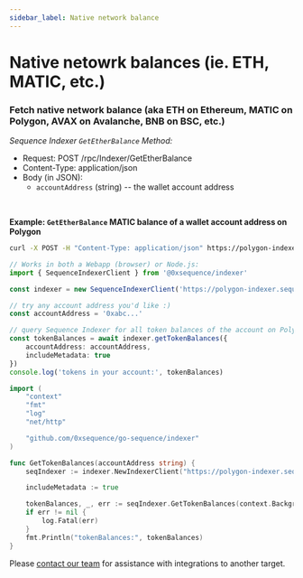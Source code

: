 ```yaml
---
sidebar_label: Native network balance
---
```



# Native netowrk balances (ie. ETH, MATIC, etc.)

### Fetch native network balance (aka ETH on Ethereum, MATIC on Polygon, AVAX on Avalanche, BNB on BSC, etc.)

*Sequence Indexer `GetEtherBalance` Method:*

* Request: POST /rpc/Indexer/GetEtherBalance
* Content-Type: application/json
* Body (in JSON):
  * `accountAddress` (string) -- the wallet account address

<br />

**Example: `GetEtherBalance` MATIC balance of a wallet account address on Polygon**

<Tabs>
<TabItem value="curl" label="curl">

```bash class=wrap
curl -X POST -H "Content-Type: application/json" https://polygon-indexer.sequence.app/rpc/Indexer/GetEtherBalance -d '{ "accountAddress": "0x8e3E38fe7367dd3b52D1e281E4e8400447C8d8B9" }'
```

</TabItem>
<TabItem value="js" label="Javascript / Typescript">

```ts
// Works in both a Webapp (browser) or Node.js:
import { SequenceIndexerClient } from '@0xsequence/indexer'

const indexer = new SequenceIndexerClient('https://polygon-indexer.sequence.app')

// try any account address you'd like :)
const accountAddress = '0xabc...'

// query Sequence Indexer for all token balances of the account on Polygon
const tokenBalances = await indexer.getTokenBalances({
	accountAddress: accountAddress,
	includeMetadata: true
})
console.log('tokens in your account:', tokenBalances)
```

</TabItem>
<TabItem value="golang" label="Go">

```go
import (
	"context"
	"fmt"
	"log"
	"net/http"

	"github.com/0xsequence/go-sequence/indexer"
)

func GetTokenBalances(accountAddress string) {
	seqIndexer := indexer.NewIndexerClient("https://polygon-indexer.sequence.app", http.DefaultClient)

	includeMetadata := true

	tokenBalances, _, err := seqIndexer.GetTokenBalances(context.Background(), &accountAddress, nil, &includeMetadata, nil)
	if err != nil {
		log.Fatal(err)
	}
	fmt.Println("tokenBalances:", tokenBalances)
}
```

</TabItem>
<TabItem value="other" label="Other">

Please [contact our team](/support) for assistance with integrations to another target.

</TabItem>
</Tabs>